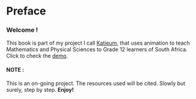 # Preface {.unnumbered}

### Welcome !

This book is part of my project I call [Katieum](https://github.com/Katleho-Nyoni/Grade_12-Visual), that uses animation to teach Mathematics and Physical Sciences to Grade 12 learners of South Africa. Click to check the [demo](https://www.youtube.com/watch?v=XwBtjpcyG-8).

#### NOTE :

This is an on-going project. The resources used will be cited. Slowly but surely, step by step. **Enjoy!**
